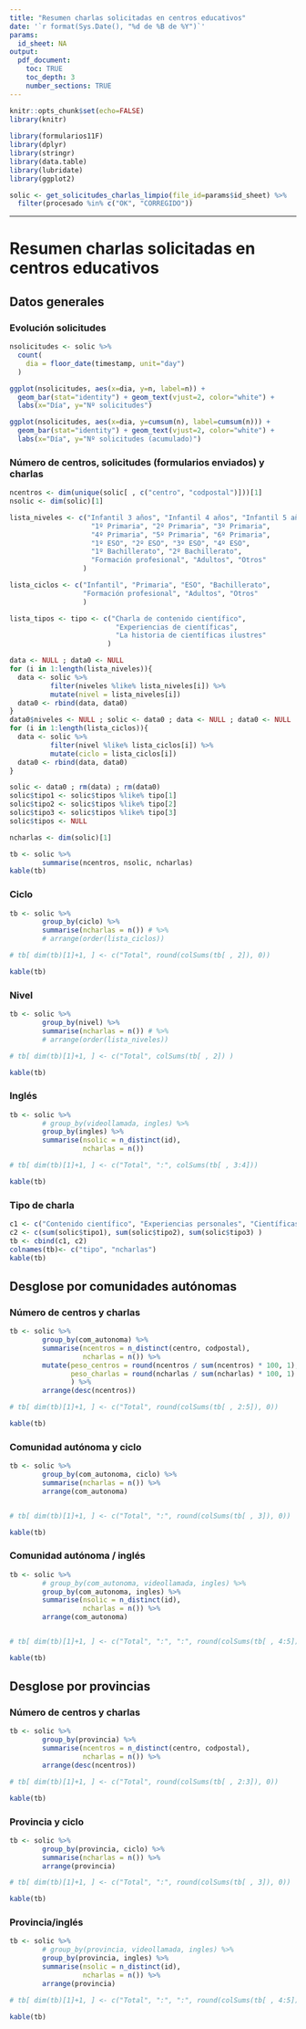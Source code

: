 ```yaml
---
title: "Resumen charlas solicitadas en centros educativos"
date: '`r format(Sys.Date(), "%d de %B de %Y")`'
params:
  id_sheet: NA
output: 
  pdf_document:
    toc: TRUE
    toc_depth: 3
    number_sections: TRUE
---
```


```r
knitr::opts_chunk$set(echo=FALSE)
library(knitr)
  
library(formularios11F)
library(dplyr)
library(stringr)
library(data.table) 
library(lubridate) 
library(ggplot2)

```

```r

solic <- get_solicitudes_charlas_limpio(file_id=params$id_sheet) %>% 
  filter(procesado %in% c("OK", "CORREGIDO"))

```

----------

# Resumen charlas solicitadas en centros educativos

## Datos generales

### Evolución solicitudes

```r

nsolicitudes <- solic %>%
  count(
    dia = floor_date(timestamp, unit="day")
  )

ggplot(nsolicitudes, aes(x=dia, y=n, label=n)) +
  geom_bar(stat="identity") + geom_text(vjust=2, color="white") +
  labs(x="Día", y="Nº solicitudes")

ggplot(nsolicitudes, aes(x=dia, y=cumsum(n), label=cumsum(n))) +
  geom_bar(stat="identity") + geom_text(vjust=2, color="white") +
  labs(x="Día", y="Nº solicitudes (acumulado)")

```


### Número de centros, solicitudes (formularios enviados) y charlas
```r

ncentros <- dim(unique(solic[ , c("centro", "codpostal")]))[1]
nsolic <- dim(solic)[1]

lista_niveles <- c("Infantil 3 años", "Infantil 4 años", "Infantil 5 años", 
                    "1º Primaria", "2º Primaria", "3º Primaria", 
                    "4º Primaria", "5º Primaria", "6º Primaria", 
                    "1º ESO", "2º ESO", "3º ESO", "4º ESO",
                    "1º Bachillerato", "2º Bachillerato",
                    "Formación profesional", "Adultos", "Otros"
                  )

lista_ciclos <- c("Infantil", "Primaria", "ESO", "Bachillerato", 
                  "Formación profesional", "Adultos", "Otros"
                  )

lista_tipos <- tipo <- c("Charla de contenido científico", 
                          "Experiencias de científicas", 
                          "La historia de científicas ilustres"
                        )

data <- NULL ; data0 <- NULL
for (i in 1:length(lista_niveles)){
  data <- solic %>% 
          filter(niveles %like% lista_niveles[i]) %>%
          mutate(nivel = lista_niveles[i])
  data0 <- rbind(data, data0)
}
data0$niveles <- NULL ; solic <- data0 ; data <- NULL ; data0 <- NULL
for (i in 1:length(lista_ciclos)){
  data <- solic %>% 
          filter(nivel %like% lista_ciclos[i]) %>%
          mutate(ciclo = lista_ciclos[i])
  data0 <- rbind(data, data0)
}

solic <- data0 ; rm(data) ; rm(data0)
solic$tipo1 <- solic$tipos %like% tipo[1]
solic$tipo2 <- solic$tipos %like% tipo[2]
solic$tipo3 <- solic$tipos %like% tipo[3]
solic$tipos <- NULL

ncharlas <- dim(solic)[1]

tb <- solic %>%
        summarise(ncentros, nsolic, ncharlas)
kable(tb)
```

### Ciclo

```r

tb <- solic %>%
        group_by(ciclo) %>%
        summarise(ncharlas = n()) # %>%
        # arrange(order(lista_ciclos))

# tb[ dim(tb)[1]+1, ] <- c("Total", round(colSums(tb[ , 2]), 0))

kable(tb)

```

### Nivel

```r

tb <- solic %>%
        group_by(nivel) %>%
        summarise(ncharlas = n()) # %>%
        # arrange(order(lista_niveles))

# tb[ dim(tb)[1]+1, ] <- c("Total", colSums(tb[ , 2]) )

kable(tb)

```

<!-- ### Solicitudes que aceptan videollamada -->

<!-- ```{r videollamadas} -->
<!-- tb <- solic %>%  -->
<!--         group_by(videollamada) %>% -->
<!--         summarise(nsolic = n_distinct(id), -->
<!--                   ncharlas = n()) -->

<!-- tb[ dim(tb)[1]+1, ] <- c("Total", colSums(tb[ , 2:3])) -->

<!-- kable(tb) -->

<!-- ``` -->


### Inglés

```r
tb <- solic %>% 
        # group_by(videollamada, ingles) %>%
        group_by(ingles) %>%
        summarise(nsolic = n_distinct(id),
                  ncharlas = n())

# tb[ dim(tb)[1]+1, ] <- c("Total", ":", colSums(tb[ , 3:4]))

kable(tb)

```

### Tipo de charla
```r

c1 <- c("Contenido científico", "Experiencias personales", "Científicas ilustres") 
c2 <- c(sum(solic$tipo1), sum(solic$tipo2), sum(solic$tipo3) )
tb <- cbind(c1, c2)
colnames(tb)<- c("tipo", "ncharlas") 
kable(tb)

```


## Desglose por comunidades autónomas


### Número de centros y charlas

```r

tb <- solic %>%
        group_by(com_autonoma) %>%
        summarise(ncentros = n_distinct(centro, codpostal),
                  ncharlas = n()) %>% 
        mutate(peso_centros = round(ncentros / sum(ncentros) * 100, 1), 
               peso_charlas = round(ncharlas / sum(ncharlas) * 100, 1) 
               ) %>%
        arrange(desc(ncentros))

# tb[ dim(tb)[1]+1, ] <- c("Total", round(colSums(tb[ , 2:5]), 0))

kable(tb)

```


### Comunidad autónoma y ciclo

```r

tb <- solic %>%
        group_by(com_autonoma, ciclo) %>%
        summarise(ncharlas = n()) %>%
        arrange(com_autonoma)


# tb[ dim(tb)[1]+1, ] <- c("Total", ":", round(colSums(tb[ , 3]), 0))

kable(tb)

```


<!-- ### Comunidad autónoma y videollamada -->
<!-- ```{r comunidades y videollamada} -->

<!-- tb <- solic %>% -->
<!--         group_by(com_autonoma, videollamada) %>% -->
<!--         summarise(nsolic = n_distinct(id), -->
<!--                   ncharlas = n()) %>% -->
<!--         arrange(com_autonoma) -->


<!-- tb[ dim(tb)[1]+1, ] <- c("Total", ":", round(colSums(tb[ , 3:4]), 0)) -->

<!-- kable(tb) -->

<!-- ``` -->


### Comunidad autónoma / inglés

```r

tb <- solic %>%
        # group_by(com_autonoma, videollamada, ingles) %>%
        group_by(com_autonoma, ingles) %>%
        summarise(nsolic = n_distinct(id),
                  ncharlas = n()) %>%
        arrange(com_autonoma)


# tb[ dim(tb)[1]+1, ] <- c("Total", ":", ":", round(colSums(tb[ , 4:5]), 0))

kable(tb)

```


## Desglose por provincias


### Número de centros y charlas

```r

tb <- solic %>%
        group_by(provincia) %>%
        summarise(ncentros = n_distinct(centro, codpostal),
                  ncharlas = n()) %>% 
        arrange(desc(ncentros))

# tb[ dim(tb)[1]+1, ] <- c("Total", round(colSums(tb[ , 2:3]), 0))

kable(tb)

```


### Provincia y ciclo


```r

tb <- solic %>%
        group_by(provincia, ciclo) %>%
        summarise(ncharlas = n()) %>%
        arrange(provincia)

# tb[ dim(tb)[1]+1, ] <- c("Total", ":", round(colSums(tb[ , 3]), 0))

kable(tb)

```


<!-- ### Provincia y videollamada -->

<!-- ```{r provincia y videollamada} -->

<!-- tb <- solic %>% -->
<!--         group_by(provincia, videollamada) %>% -->
<!--         summarise(nsolic = n_distinct(id), -->
<!--                   ncharlas = n()) %>% -->
<!--         arrange(provincia) -->

<!-- tb[ dim(tb)[1]+1, ] <- c("Total", ":", round(colSums(tb[ , 3:4]), 0)) -->

<!-- kable(tb) -->

<!-- ``` -->


### Provincia/inglés


```r

tb <- solic %>%
        # group_by(provincia, videollamada, ingles) %>%
        group_by(provincia, ingles) %>%
        summarise(nsolic = n_distinct(id),
                  ncharlas = n()) %>%
        arrange(provincia)

# tb[ dim(tb)[1]+1, ] <- c("Total", ":", ":", round(colSums(tb[ , 4:5]), 0))

kable(tb)

```

